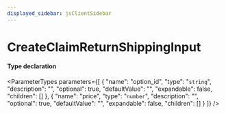 ```yaml
---
displayed_sidebar: jsClientSidebar
---
```



# CreateClaimReturnShippingInput

#### Type declaration

<ParameterTypes parameters={[
  {
    "name": "option_id",
    "type": "`string`",
    "description": "",
    "optional": true,
    "defaultValue": "",
    "expandable": false,
    "children": []
  },
  {
    "name": "price",
    "type": "`number`",
    "description": "",
    "optional": true,
    "defaultValue": "",
    "expandable": false,
    "children": []
  }
]} />
